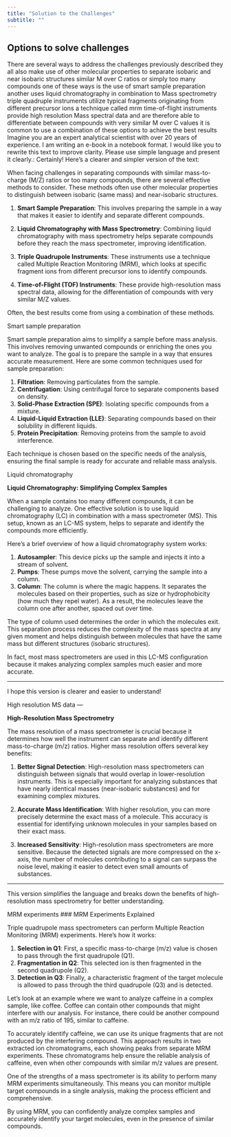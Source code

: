 ```yaml
---
title: "Solution to the Challenges"
subtitle: ""
---
```


## Options to solve challenges

There are several ways to address the challenges previously described they all also make use of other molecular properties to separate isobaric and near isobaric structures similar M over C ratios or simply too many compounds one of these ways is the use of smart sample preparation another uses liquid chromatography in combination to Mass spectrometry triple quadruple instruments utilize typical fragments originating from different precursor ions a technique called mrm time-of-flight instruments provide high resolution Mass spectral data and are therefore able to differentiate between compounds with very similar M over C values it is common to use a combination of these options to achieve the best results Imagine you are an expert analytical scientist with over 20 years of experience. I am writing an e-book in a notebook format. I would like you to rewrite this text to improve clarity. Please use simple language and present it clearly.: Certainly! Here's a clearer and simpler version of the text:

When facing challenges in separating compounds with similar mass-to-charge (M/Z) ratios or too many compounds, there are several effective methods to consider. These methods often use other molecular properties to distinguish between isobaric (same mass) and near-isobaric structures.

1. **Smart Sample Preparation**: This involves preparing the sample in a way that makes it easier to identify and separate different compounds.

2. **Liquid Chromatography with Mass Spectrometry**: Combining liquid chromatography with mass spectrometry helps separate compounds before they reach the mass spectrometer, improving identification.

3. **Triple Quadrupole Instruments**: These instruments use a technique called Multiple Reaction Monitoring (MRM), which looks at specific fragment ions from different precursor ions to identify compounds.

4. **Time-of-Flight (TOF) Instruments**: These provide high-resolution mass spectral data, allowing for the differentiation of compounds with very similar M/Z values.

Often, the best results come from using a combination of these methods.


Smart sample preparation

Smart sample preparation aims to simplify a sample before mass analysis. This involves removing unwanted compounds or enriching the ones you want to analyze. The goal is to prepare the sample in a way that ensures accurate measurement. Here are some common techniques used for sample preparation:

1. **Filtration**: Removing particulates from the sample.
2. **Centrifugation**: Using centrifugal force to separate components based on density.
3. **Solid-Phase Extraction (SPE)**: Isolating specific compounds from a mixture.
4. **Liquid-Liquid Extraction (LLE)**: Separating compounds based on their solubility in different liquids.
5. **Protein Precipitation**: Removing proteins from the sample to avoid interference.

Each technique is chosen based on the specific needs of the analysis, ensuring the final sample is ready for accurate and reliable mass analysis. 


Liquid chromatography
 

**Liquid Chromatography: Simplifying Complex Samples**

When a sample contains too many different compounds, it can be challenging to analyze. One effective solution is to use liquid chromatography (LC) in combination with a mass spectrometer (MS). This setup, known as an LC-MS system, helps to separate and identify the compounds more efficiently.

Here's a brief overview of how a liquid chromatography system works:

1. **Autosampler**: This device picks up the sample and injects it into a stream of solvent.
2. **Pumps**: These pumps move the solvent, carrying the sample into a column.
3. **Column**: The column is where the magic happens. It separates the molecules based on their properties, such as size or hydrophobicity (how much they repel water). As a result, the molecules leave the column one after another, spaced out over time.

The type of column used determines the order in which the molecules exit. This separation process reduces the complexity of the mass spectra at any given moment and helps distinguish between molecules that have the same mass but different structures (isobaric structures).

In fact, most mass spectrometers are used in this LC-MS configuration because it makes analyzing complex samples much easier and more accurate.

---

I hope this version is clearer and easier to understand! 







High resolution MS data
 ---

**High-Resolution Mass Spectrometry**

The mass resolution of a mass spectrometer is crucial because it determines how well the instrument can separate and identify different mass-to-charge (m/z) ratios. Higher mass resolution offers several key benefits:

1. **Better Signal Detection**: High-resolution mass spectrometers can distinguish between signals that would overlap in lower-resolution instruments. This is especially important for analyzing substances that have nearly identical masses (near-isobaric substances) and for examining complex mixtures.

2. **Accurate Mass Identification**: With higher resolution, you can more precisely determine the exact mass of a molecule. This accuracy is essential for identifying unknown molecules in your samples based on their exact mass.

3. **Increased Sensitivity**: High-resolution mass spectrometers are more sensitive. Because the detected signals are more compressed on the x-axis, the number of molecules contributing to a signal can surpass the noise level, making it easier to detect even small amounts of substances.

---

This version simplifies the language and breaks down the benefits of high-resolution mass spectrometry for better understanding. 







MRM experiments
 ### MRM Experiments Explained

Triple quadrupole mass spectrometers can perform Multiple Reaction Monitoring (MRM) experiments. Here's how it works:

1. **Selection in Q1**: First, a specific mass-to-charge (m/z) value is chosen to pass through the first quadrupole (Q1).
2. **Fragmentation in Q2**: This selected ion is then fragmented in the second quadrupole (Q2).
3. **Detection in Q3**: Finally, a characteristic fragment of the target molecule is allowed to pass through the third quadrupole (Q3) and is detected.

Let's look at an example where we want to analyze caffeine in a complex sample, like coffee. Coffee can contain other compounds that might interfere with our analysis. For instance, there could be another compound with an m/z ratio of 195, similar to caffeine. 

To accurately identify caffeine, we can use its unique fragments that are not produced by the interfering compound. This approach results in two extracted ion chromatograms, each showing peaks from separate MRM experiments. These chromatograms help ensure the reliable analysis of caffeine, even when other compounds with similar m/z values are present.

One of the strengths of a mass spectrometer is its ability to perform many MRM experiments simultaneously. This means you can monitor multiple target compounds in a single analysis, making the process efficient and comprehensive.

By using MRM, you can confidently analyze complex samples and accurately identify your target molecules, even in the presence of similar compounds. 

